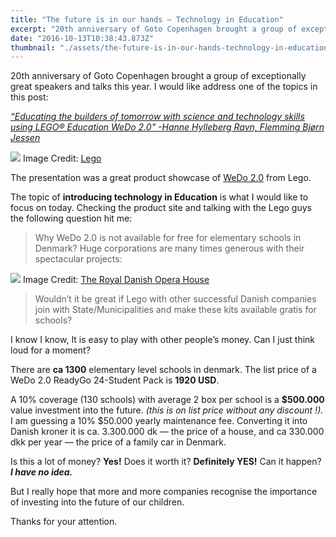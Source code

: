 ```yaml
---
title: "The future is in our hands — Technology in Education"
excerpt: "20th anniversary of Goto Copenhagen brought a group of exceptionally great speakers and talks this year. I would like address one of the…"
date: "2016-10-13T10:38:43.873Z"
thumbnail: "./assets/the-future-is-in-our-hands-technology-in-education/1_Fxd4RlSQOGaylyUNx-7dvA.jpeg"
---
```


20th anniversary of Goto Copenhagen brought a group of exceptionally great speakers and talks this year. I would like address one of the topics in this post:

[*“Educating the builders of tomorrow with science and technology skills using LEGO® Education WeDo 2.0" -Hanne Hylleberg Ravn, Flemming Bjørn Jessen*](https://gotocon.com/cph-2016/presentations/show_talk.jsp?oid=7766)

![](./assets/the-future-is-in-our-hands-technology-in-education/1_Fxd4RlSQOGaylyUNx-7dvA.jpeg)
Image Credit: [Lego](https://le-www-live-s.legocdn.com/images/423923/live/sc/Products/5004833/5004833_1050x1050_1_xx-xx/c5fb45cce123af76735136c9a62da317/80218c5f-b088-42c5-9252-a58700e5045b/original/80218c5f-b088-42c5-9252-a58700e5045b.jpg?output-format=jpg&fit=inside%7C500:500&composite-to=*,*%7Chttps://le-www-live-s.legocdn.com/sc/static/bg-max.jpg?resize=500:500)

The presentation was a great product showcase of [WeDo 2.0](https://education.lego.com/en-us/shop/view-all-products?product_lines=WeDo2) from Lego.

The topic of **introducing technology in Education** is what I would like to focus on today. Checking the product site and talking with the Lego guys the following question hit me:

> Why WeDo 2.0 is not available for free for elementary schools in Denmark? Huge corporations are many times generous with their spectacular projects:

![](./assets/the-future-is-in-our-hands-technology-in-education/1_LQCDcNubrTcm093BBaUEeg.jpeg)
Image Credit: [The Royal Danish Opera House](http://www.visitcopenhagen.com/copenhagen/royal-danish-opera-house-gdk422032)


> Wouldn’t it be great if Lego with other successful Danish companies join with State/Municipalities and make these kits available gratis for schools?

I know I know, It is easy to play with other people’s money. Can I just think loud for a moment?

There are **ca 1300** elementary level schools in denmark. The list price of a WeDo 2.0 ReadyGo 24-Student Pack is **1920 USD**.

A 10% coverage (130 schools) with average 2 box per school is a **$500.000** value investment into the future. *(this is on list price without any discount !).* I am guessing a 10% $50.000 yearly maintenance fee. Converting it into Danish kroner it is ca. 3.300.000 dk — the price of a house, and ca 330.000 dkk per year — the price of a family car in Denmark.

Is this a lot of money? **Yes!** Does it worth it? **Definitely YES!** Can it happen? ***I have no idea.***

But I really hope that more and more companies recognise the importance of investing into the future of our children.

Thanks for your attention.

